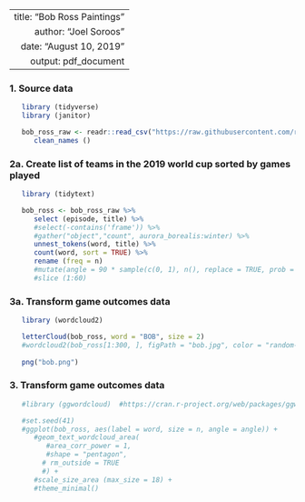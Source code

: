 ----
   title: "Bob Ross Paintings"
   author: "Joel Soroos"
   date: "August 10, 2019"
   output: pdf_document
---

### 1. Source data
```r

   library (tidyverse)
   library (janitor) 

   bob_ross_raw <- readr::read_csv("https://raw.githubusercontent.com/rfordatascience/tidytuesday/master/data/2019/2019-08-06/bob-ross.csv") %>%
      clean_names () 
```
   
   
### 2a. Create list of teams in the 2019 world cup sorted by games played
```r

   library (tidytext)

   bob_ross <- bob_ross_raw %>%
      select (episode, title) %>%
      #select(-contains('frame')) %>%
      #gather("object","count", aurora_borealis:winter) %>%
      unnest_tokens(word, title) %>%
      count(word, sort = TRUE) %>%
      rename (freq = n)
      #mutate(angle = 90 * sample(c(0, 1), n(), replace = TRUE, prob = c(60, 40))) %>%
      #slice (1:60)
```


### 3a. Transform game outcomes data
```r

   library (wordcloud2)

   letterCloud(bob_ross, word = "BOB", size = 2)
   #wordcloud2(bob_ross[1:300, ], figPath = "bob.jpg", color = "random-dark", size = 1.5)
  
   png("bob.png")

```

### 3. Transform game outcomes data
```r
 
   #library (ggwordcloud)  #https://cran.r-project.org/web/packages/ggwordcloud/vignettes/ggwordcloud.html

   #set.seed(41)
   #ggplot(bob_ross, aes(label = word, size = n, angle = angle)) +
      #geom_text_wordcloud_area(
         #area_corr_power = 1,
         #shape = "pentagon",
        # rm_outside = TRUE
        #) +
      #scale_size_area (max_size = 18) +
      #theme_minimal()
```


